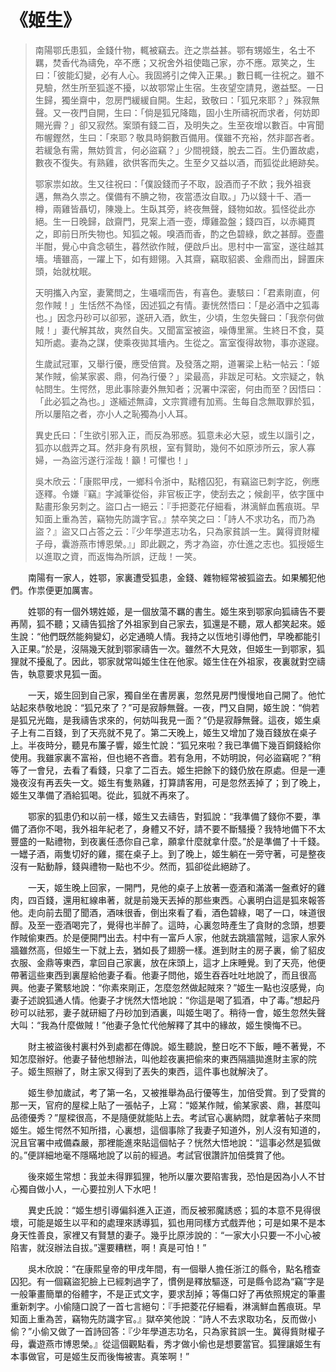 # 《姬生》

> 南陽鄂氏患狐，金錢什物，輒被竊去。迕之祟益甚。鄂有甥姬生，名士不羈，焚香代為禱免，卒不應；又祝舍外祖使臨己家，亦不應。眾笑之，生曰：「彼能幻變，必有人心。我固將引之俾入正果。」數日輒一往祝之。雖不見驗，然生所至狐遂不擾，以故鄂常止生宿。生夜望空請見，邀益堅。一日生歸，獨坐齋中，忽房門緩緩自開。生起，致敬曰：「狐兄來耶？」殊寂無聲。又一夜門自開，生曰：「倘是狐兄降臨，固小生所禱祝而求者，何妨即賜光霽？」卻又寂然。案頭有錢二百，及明失之。生至夜增以數百。中宵聞布幄鏗然，生曰：「來耶？敬具時銅數百備用。僕雖不充裕，然非鄙吝者。若緩急有需，無妨質言，何必盜竊？」少間視錢，脫去二百。生仍置故處，數夜不復失。有熟雞，欲供客而失之。生至夕又益以酒，而狐從此絕跡矣。
>
> 鄂家祟如故。生又往祝曰：「僕設錢而子不取，設酒而子不飲；我外祖衰邁，無為久祟之。僕備有不腆之物，夜當憑汝自取。」乃以錢十千、酒一樽，兩雞皆聶切，陳幾上。生臥其旁，終夜無聲，錢物如故。狐怪從此亦絕。生一日晚歸，啟齋門，見案上酒一壺，燂雞盈盤；錢四百，以赤繩貫之，即前日所失物也。知狐之報。嗅酒而香，酌之色碧綠，飲之甚醇。壺盡半酣，覺心中貪念頓生，暮然欲作賊，便啟戶出。思村中一富室，遂往越其墻。墻雖高，一躍上下，如有翅翎。入其齋，竊取貂裘、金鼎而出，歸置床頭，始就枕眠。
>
> 天明攜入內室，妻驚問之，生囁嚅而告，有喜色。妻駭曰：「君素剛直，何忽作賊！」生恬然不為怪，因述狐之有情。妻恍然悟曰：「是必酒中之狐毒也。」因念丹砂可以卻邪，遂研入酒，飲生，少頃，生忽失聲曰：「我奈何做賊！」妻代解其故，爽然自失。又聞富室被盜，噪傳里黨。生終日不食，莫知所處。妻為之謀，使乘夜拋其墻內。生從之。富室復得故物，事亦遂寢。
>
> 生歲試冠軍，又舉行優，應受倍賞。及發落之期，道署梁上粘一帖云：「姬某作賊，偷某家裘、鼎，何為行優？」梁最高，非跋足可粘。文宗疑之，執帖問生。生愕然，思此事除妻外無知者；況署中深密，何由而至？因悟曰：「此必狐之為也。」遂緬述無諱，文宗賞禮有加焉。生每自念無取罪於狐，所以屢陷之者，亦小人之恥獨為小人耳。
>
> 異史氏曰：「生欲引邪入正，而反為邪惑。狐意未必大惡，或生以諧引之，狐亦以戲弄之耳。然非身有夙根，室有賢助，幾何不如原涉所云，家人寡婦，一為盜污遂行淫哉！籲！可懼也！」
>
> 吳木欣云：「康熙甲戌，一鄉科令浙中，點稽囚犯，有竊盜已刺字訖，例應逐釋。令嫌『竊』字減筆從俗，非官板正字，使刮去之；候創平，依字匯中點畫形象另刺之。盜口占一絕云：『手把菱花仔細看，淋漓鮮血舊痕斑。早知面上重為苦，竊物先防識字官。』禁卒笑之曰：「詩人不求功名，而乃為盜？』盜又口占答之云：『少年學道志功名，只為家貧誤一生。冀得資財權子母，囊游燕市博恩榮。』」即此觀之，秀才為盜，亦仕進之志也。狐授姬生以進取之資，而返悔為所誤，迂哉！一笑。

&emsp;&emsp;南陽有一家人，姓鄂，家裏遭受狐患，金錢、雜物經常被狐盜去。如果觸犯他們。作祟便更加厲害。

&emsp;&emsp;姓鄂的有一個外甥姓姬，是一個放蕩不羈的書生。姬生來到鄂家向狐禱告不要再鬧，狐不聽；又禱告狐捨了外祖家到自己家去，狐還是不聽，眾人都笑起來。姬生說：“他們既然能夠變幻，必定通曉人情。我持之以恆地引導他們，早晚都能引入正果。”於是，沒隔幾天就到鄂家禱告一次。雖然不大見效，但姬生一到鄂家，狐狸就不擾亂了。因此，鄂家就常叫姬生住在他家。姬生住在外祖家，夜裏就對空禱告，執意要求見狐一面。

&emsp;&emsp;一天，姬生回到自己家，獨自坐在書房裏，忽然見房門慢慢地自己開了。他忙站起來恭敬地說：“狐兄來了？”可是寂靜無聲。一夜，門又自開，姬生說：“倘若是狐兄光臨，是我禱告求來的，何妨叫我見一面？”仍是寂靜無聲。這夜，姬生桌子上有二百錢，到了天亮就不見了。第二天晚上，姬生又增加了幾百錢放在桌子上。半夜時分，聽見布簾子響，姬生忙說：“狐兄來啦？我已準備下幾百銅錢給你使用。我雖家裏不富裕，但也絕不吝嗇。若有急用，不妨明說，何必盜竊呢？”稍等了一會兒，去看了看錢，只拿了二百去。姬生把餘下的錢仍放在原處。但是一連幾夜沒有再丟失一文。姬生有隻熟雞，打算請客用，可是忽然丟掉了；到了晚上，姬生又準備了酒給狐喝。從此，狐就不再來了。

&emsp;&emsp;鄂家的狐患仍和以前一樣，姬生又去禱告，對狐說：“我準備了錢你不要，準備了酒你不喝，我外祖年紀老了，身體又不好，請不要不斷騷擾？我特地備下不太豐盛的一點禮物，到夜裏任憑你自己拿，願拿什麼就拿什麼。”於是準備了十千錢。一罎子酒，兩隻切好的雞，擺在桌子上。到了晚上，姬生躺在一旁守著，可是整夜沒有一點動靜，錢與禮物一點也不少。然而，狐卻從此絕跡了。

&emsp;&emsp;一天，姬生晚上回家，一開門，見他的桌子上放著一壺酒和滿滿一盤煮好的雞肉，四百錢，還用紅線串著，就是前幾天丟掉的那些東西。心裏明白這是狐來報答他。走向前去聞了聞酒，酒味很香，倒出來看了看，酒色碧綠，喝了一口，味道很醇。及至一壺酒喝完了，覺得也半醉了。這時，心裏忽時產生了貪財的念頭，想要作賊偷東西。於是便開門出去。村中有一富戶人家，他就去跳牆當賊，這家人家外牆雖然高，但姬生一下就上去，猶如長了翅膀一樣。進到財主的房子裏，偷了貂皮衣服、金鼎等東西，拿回自己家裏，放在床頭上，這才上床睡覺。到了天亮，他便帶著這些東西到裏屋給他妻子看。他妻子問他，姬生吞吞吐吐地說了，而且很高興。他妻子驚駭地說：“你素來剛正，怎麼忽然做起賊來？”姬生一點也沒感覺，向妻子述說狐通人情。他妻子才恍然大悟地說：“你這是喝了狐酒，中了毒。”想起丹砂可以祛邪，妻子就研細了丹砂加到酒裏，叫姬生喝了。稍待一會，姬生忽然失聲大叫：“我為什麼做賊！”他妻子急忙代他解釋了其中的緣故，姬生懊悔不已。

&emsp;&emsp;財主被盜後村裏村外到處都在傳說。姬生聽說，整日吃不下飯，睡不著覺，不知怎麼辦好。他妻子替他想辦法，叫他趁夜裏把偷來的東西隔牆拋進財主家的院子。姬生照辦了，財主家又得到了丟失的東西，這件事也就解決了。

&emsp;&emsp;姬生參加歲試，考了第一名，又被推舉為品行優等生，加倍受賞。到了受賞的那一天，官府的屋樑上貼了一張帖子，上寫：“姬某作賊，偷某家裘、鼎，甚麼叫品德優秀？”屋樑很高，不是隨便就能貼上去。考試官心裏納悶，就拿著帖子來問姬生。姬生愕然不知所措，心裏想，這個事除了我妻子知道外，別人沒有知道的，況且官署中戒備森嚴，那裡能進來貼這個帖子？恍然大悟地說：“這事必然是狐做的。”便詳細地毫不隱瞞地說了以前的經過。考試官很讚許加倍獎賞了他。

&emsp;&emsp;後來姬生常想：我並未得罪狐狸，牠所以屢次要陷害我，恐怕是因為小人不甘心獨自做小人，一心要拉別人下水吧！

&emsp;&emsp;異史氏說：“姬生想引導偏斜進入正道，而反被邪魔誘惑；狐的本意不見得很壞，可能是姬生以平和的處理來誘導狐，狐也用同樣方式戲弄他；可是如果不是本身天性善良，家裡又有賢慧的妻子。幾乎比原涉說的︰“一家大小只要一不小心被陷害，就沒辦法自拔。”還要糟糕，啊！真是可怕！”

&emsp;&emsp;吳木欣說：“在康熙皇帝的甲戌年間，有一個舉人擔任浙江的縣令，點名稽查囚犯。有一個竊盜犯臉上已經刺過字了，慣例是釋放驅逐，可是縣令認為“竊”字是一般筆畫簡單的俗體字，不是正式文字，要求刮掉；等傷口好了再依照規定的筆畫重新刺字。小偷隨口說了一首七言絕句：『手把菱花仔細看，淋漓鮮血舊痕斑。早知面上重為苦，竊物先防識字官。』獄卒笑他說︰“詩人不去求取功名，反而做小偷？”小偷又做了一首詩回答：『少年學道志功名，只為家貧誤一生。冀得貲財權子母，囊遊燕市博恩榮。』從這個觀點看，秀才做小偷也是想要當官。狐狸讓姬生有本事做官，可是姬生反而後悔被害。真笨啊！”
